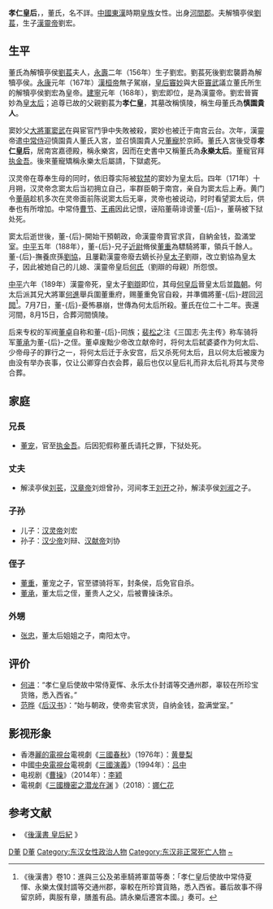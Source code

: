 '''孝仁皇后'''，{{BD|2世纪|？|189年|7月7日|catIdx=D,董}}，董氏，名不詳。[[中國|中國]][[東漢|東漢]]時期[[皇族|皇族]]女性。出身[[河間郡|河間郡]]。夫解犢亭侯[[刘苌|劉萇]]，生子[[漢靈帝|漢靈帝]]劉宏。

== 生平 ==

董氏為解犢亭侯[[刘苌|劉萇]]夫人，[[永寿_(东汉)|永壽]]二年（156年）生子劉宏。劉萇死後劉宏襲爵為解犢亭侯。[[永康_(东汉)|永康]]元年（167年）[[漢桓帝|漢桓帝]]無子駕崩，[[皇后|皇后]][[竇妙|竇妙]]與大臣[[竇武|竇武]]議立董氏所生的解犢亭侯劉宏為皇帝。[[建宁_(东汉)|建寧]]元年（168年），劉宏即位，是為漢靈帝。劉宏晉竇妙為[[皇太后|皇太后]]；追尊已故的父親劉萇为'''孝仁皇'''，其墓改稱慎陵，稱生母董氏為'''慎園貴人'''。

窦妙父[[大将军_(东亚)|大將軍]][[窦武|窦武]]在與宦官鬥爭中失敗被殺，窦妙也被迁于南宫云台。次年，漢靈帝遣[[中常侍|中常侍]]迎慎園貴人董氏入宮，並召慎園貴人兄[[董寵|董寵]]於京師。董氏入宮後受尊'''孝仁皇后'''，居南宮嘉德殿，稱永樂宮，因而在史書中又稱董氏為'''永樂太后'''。董寵官拜[[中尉_(古代官制)|执金吾]]。後來董寵矯稱永樂太后屬請，下獄處死。

汉灵帝在尊奉生母的同时，依旧尊实际被[[软禁|软禁]]的窦妙为皇太后。四年（171年）十月朔，汉灵帝念窦太后当初拥立自己，率群臣朝于南宫，亲自为窦太后上寿。黄门令[[董萌|董萌]]趁机多次在灵帝面前陈说窦太后无辜，灵帝也被说动，时时看望窦太后，供奉也有所增加。中常侍[[曹節_(宦官)|曹节]]、[[王甫_(東漢)|王甫]]因此记恨，诬陷董萌诽谤董-{后}-，董萌被下狱处死。

窦太后逝世後，董-{后}-開始干預朝政，命漢靈帝賣官求貨，自納金钱，盈滿堂室。[[中平|中平]]五年（188年），董-{后}-兄子[[近尉|近尉]]脩侯[[董重|董重]]為驃騎將軍，領兵千餘人。董-{后}-撫養庶孫[[汉献帝|劉協]]，且屢勸漢靈帝廢去嫡长孙[[储君|皇太子]]劉辯，改立劉協為皇太子，因此被她自己的儿媳、漢靈帝皇后[[灵思皇后|何氏]]（劉辯的母親）所怨恨。

[[中平|中平]]六年（189年）漢靈帝死，皇太子[[劉辯|劉辯]]即位，其母[[灵思皇后|何皇后]]晉皇太后並[[临朝称制|臨朝]]。何太后派其兄大將軍[[何進|何進]]舉兵圍董重府，赐董重免官自殺，并準備將董-{后}-趕回[[河間郡|河間]]<ref>《後漢書》卷10：進與三公及弟車騎將軍苗等奏：「孝仁皇后使故中常侍夏惲、永樂太僕封諝等交通州郡，辜較在所珍寶貨賂，悉入西省。蕃后故事不得留京師，輿服有章，膳羞有品。請永樂后遷宮本國。」奏可。</ref>。7月7日，董-{后}-憂怖暴崩，世傳為何太后所殺。董氏在位二十二年。喪還河間，8月15日，合葬河間慎陵。

后来专权的军阀[[董卓|董卓]]自称和董-{后}-同族；[[裴松之|裴松之]]注《三国志·先主传》称车骑将军[[董承|董承]]为董-{后}-之侄。董卓废黜少帝改立献帝时，将何太后弑婆婆作为何太后、少帝母子的罪行之一，将何太后迁于永安宫，后又杀死何太后，且以何太后被废为由没有举办丧事，仅让公卿穿白衣会葬，最后也仅以皇后礼而非太后礼将其与灵帝合葬。

==家庭==
===兄長===
*[[董宠|董宠]]，官至[[中尉_(古代官制)|执金吾]]。后因犯假称董氏请托之罪，下狱处死。

===丈夫===
*解渎亭侯[[刘苌|刘苌]]，[[汉章帝|汉章帝]]刘炟曾孙，河间孝王[[刘开_(汉朝)|刘开]]之孙，解渎亭侯[[刘淑_(孝元皇)|刘淑]]之子。

===子孙===
*儿子：[[汉灵帝|汉灵帝]]刘宏
*孙子：[[劉辯|汉少帝]]刘辩、[[汉献帝|汉献帝]]刘协 

===侄子===
*[[董重|董重]]，董宠之子，官至骠骑将军，封条侯，后免官自杀。
*[[董承|董承]]，董太后之侄，董贵人之父，后被曹操诛杀。

===外甥===
*[[张忠_(东汉)|张忠]]，董太后姐姐之子，南阳太守。

==评价==
*[[何进|何进]]：“孝仁皇后使故中常侍夏恽、永乐太仆封谞等交通州郡，辜较在所珍宝货赂，悉入西省。”
*[[范晔_(刘宋)|范晔]]《[[后汉书|后汉书]]》：“始与朝政，使帝卖官求货，自纳金钱，盈满堂室。”

==影视形象==
* 香港[[亞洲電視|麗的電視台]]電視劇《[[三國春秋|三國春秋]]》（1976年）：[[黄曼梨|黄曼梨]]
* 中國[[中国中央电视台|中央電視台]]電視劇《[[三国演义_(电视剧)|三國演義]]》（1994年）：[[吕中|吕中]]
* 电视剧《[[曹操_(电视剧)|曹操]]》（2014年）：[[李颖_(中国演员)|李颖]]
*電視劇《[[三國機密之潜龙在渊|三國機密之潜龙在渊]] 》（2018）：[[娜仁花|娜仁花]]

==参考文献==
*《[http://zh.wikisource.org/wiki/%E5%BE%8C%E6%BC%A2%E6%9B%B8/%E5%8D%B710%E4%B8%8B#.E5.AD.9D.E4.BB.81.E8.91.A3.E7.9A.87.E5.90.8E 後漢書 皇后紀] {{Wayback|url=http://zh.wikisource.org/wiki/%E5%BE%8C%E6%BC%A2%E6%9B%B8/%E5%8D%B710%E4%B8%8B#.E5.AD.9D.E4.BB.81.E8.91.A3.E7.9A.87.E5.90.8E |date=20201206213312 }}》

{{漢朝皇后}}
[[Category:東漢皇太后|D董]]
[[Category:漢朝追封皇后|D董]]
[[Category:东汉女性政治人物|Category:东汉女性政治人物]]
[[Category:东汉非正常死亡人物|Category:东汉非正常死亡人物]]
[[Category:董姓|~]]